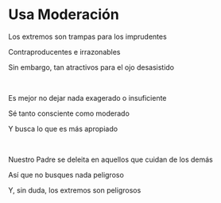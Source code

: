 # Usa Moderación

Los extremos son trampas para los imprudentes

Contraproducentes e irrazonables

Sin embargo, tan atractivos para el ojo desasistido

<p></p>

<br />

Es mejor no dejar nada exagerado o insuficiente

Sé tanto consciente como moderado

Y busca lo que es más apropiado

<p></p>

<br />

Nuestro Padre se deleita en aquellos que cuidan de los demás

Así que no busques nada peligroso

Y, sin duda, los extremos son peligrosos

<p></p>